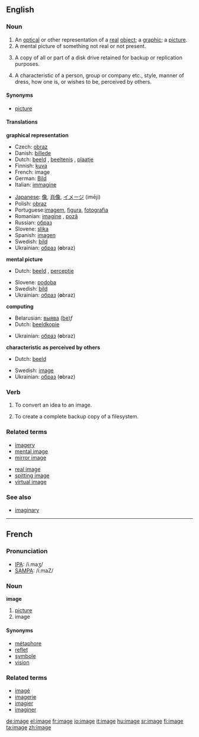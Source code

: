 {{wikipedia}}
==English==

===Noun===
{{en-noun-reg}}

# An [[optical]] or other representation of a [[real]] [[object]]; a [[graphic]]; a [[picture]].
# A mental picture of something not real or not present.
# {{computing}} A copy of all or part of a disk drive retained for backup or replication purposes.
# A characteristic of a person, group or company etc., style, manner of dress, how one is, or wishes to be, perceived by others.

====Synonyms====
* [[picture]]

====Translations====
'''graphical representation'''
{{top}}
*Czech: [[obraz]] {{m}}
*Danish: [[billede]]
*Dutch: [[beeld]] {{f}}, [[beeltenis]] {{f}}, [[plaatje]] {{n}}
*Finnish: [[kuva]]
*French: image {{f}}
*German: [[Bild]] {{n}}
*Italian: [[immagine]] {{f}}
{{mid}}
*[[w:Japanese language|Japanese]]: [[像]], [[肖像]], [[イメージ]] (imēji)
*Polish: [[obraz]] {{m}}
*Portuguese:[[imagem]], [[figura]], [[fotografia]]
*Romanian: [[imagine]] {{f}}, [[poză]] {{f}}
*Russian: [[образ]] {{m}}
*Slovene: [[slika]] {{f}}
*Spanish: [[imagen]] {{f}}
*Swedish: [[bild]] {{c}}
*Ukrainian: [[образ]] {{m}} ('''o'''braz)
{{bottom}}

'''mental picture'''
{{top}}
*Dutch: [[beeld]] {{n}}, [[perceptie]] {{f}}
{{mid}}
*Slovene: [[podoba]] {{f}}
*Swedish: [[bild]] {{c}}
*Ukrainian: [[образ]] {{m}} ('''o'''braz)
{{bottom}}

'''computing'''
{{top}}
*Belarusian: [[выява]] ([[:be:выява|be]])''f''
*Dutch: [[beeldkopie]] {{f}}
{{mid}}
*Ukrainian: [[образ]] {{m}} ('''o'''braz)
{{bottom}}

'''characteristic as perceived by others'''
{{top}}
*Dutch: [[beeld]] {{n}}
{{mid}}
*Swedish: [[image]] {{c}}
*Ukrainian: [[образ]] {{m}} ('''o'''braz)
{{bottom}}

===Verb===
{{en-infl-reg-other-e|imag|e}}

# {{cattag|computing}} To convert an idea to an image.
# {{cattag|computing}} To create a complete backup copy of a filesystem.

===Related terms===
{{top}}
*[[imagery]]
*[[mental image]]
*[[mirror image]]
{{mid}}
*[[real image]]
*[[spitting image]]
*[[virtual image]]
{{bottom}}

===See also===
*[[imaginary]]

----

==French==

===Pronunciation===
*[[w:IPA|IPA]]: /i.maʒ/
*[[w:SAMPA|SAMPA]]: /i.maZ/

===Noun===
'''image''' {{f}}

# [[picture]]
# image

====Synonyms====
*[[métaphore]]
*[[reflet]]
*[[symbole]]
*[[vision]]

===Related terms===
*[[imagé]]
*[[imagerie]]
*[[imagier]]
*[[imaginer]]

[[de:image]]
[[el:image]]
[[fr:image]]
[[io:image]]
[[it:image]]
[[hu:image]]
[[sr:image]]
[[fi:image]]
[[ta:image]]
[[zh:image]]